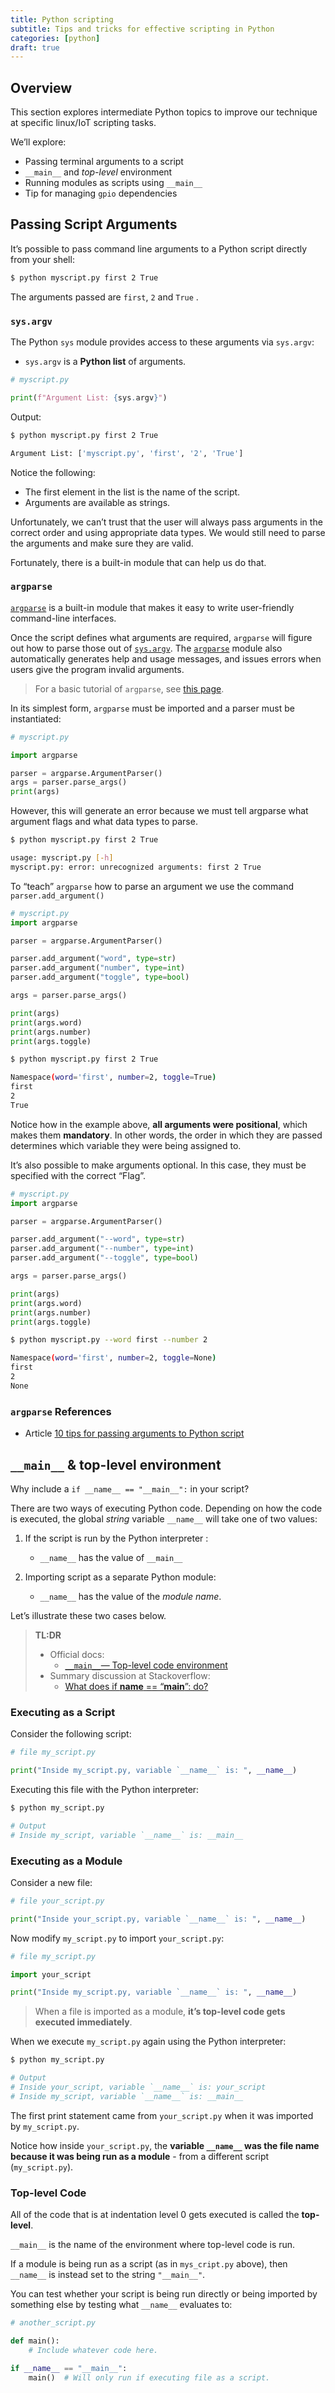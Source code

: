 ```yaml
---
title: Python scripting
subtitle: Tips and tricks for effective scripting in Python
categories: [python]
draft: true
---
```


## Overview

This section explores intermediate Python topics to improve our technique at specific
linux/IoT scripting tasks.

We'll explore:

- Passing terminal arguments to a script
- `__main__` and _top-level_ environment
- Running modules as scripts using `__main__`
- Tip for managing `gpio` dependencies

## Passing Script Arguments

It's possible to pass command line arguments to a Python script directly from your shell:

```bash
$ python myscript.py first 2 True
```

The arguments passed are `first`, `2` and `True` .

### `sys.argv`

The Python `sys` module provides access to these arguments via `sys.argv`:

- `sys.argv` is a **Python list** of arguments.

```python
# myscript.py

print(f"Argument List: {sys.argv}")
```

Output:

```bash
$ python myscript.py first 2 True

Argument List: ['myscript.py', 'first', '2', 'True']
```

Notice the following:

- The first element in the list is the name of the script.
- Arguments are available as strings.

Unfortunately, we can't trust that the user will always pass arguments in the correct
order and using appropriate data types. We would still need to parse the arguments and
make sure they are valid.

Fortunately, there is a built-in module that can help us do that.

### `argparse`

[`argparse`](https://docs.python.org/3.10/library/argparse.html#module-argparse "argparse: Command-line option and argument parsing library.")
is a built-in module that makes it easy to write user-friendly command-line interfaces.

Once the script defines what arguments are required, `argparse` will figure out how to
parse those out of
[`sys.argv`](https://docs.python.org/3.10/library/sys.html#sys.argv "sys.argv"). The
[`argparse`](https://docs.python.org/3.10/library/argparse.html#module-argparse "argparse: Command-line option and argument parsing library.")
module also automatically generates help and usage messages, and issues errors when users
give the program invalid arguments.

> For a basic tutorial of `argparse`, see
> [this page](https://docs.python.org/3.10/howto/argparse.html#id1).

In its simplest form, `argparse` must be imported and a parser must be instantiated:

```python
# myscript.py

import argparse

parser = argparse.ArgumentParser()
args = parser.parse_args()
print(args)
```

However, this will generate an error because we must tell argparse what argument flags and
what data types to parse.

```bash
$ python myscript.py first 2 True

usage: myscript.py [-h]
myscript.py: error: unrecognized arguments: first 2 True
```

To "teach" `argparse` how to parse an argument we use the command `parser.add_argument()`

```python
# myscript.py
import argparse

parser = argparse.ArgumentParser()

parser.add_argument("word", type=str)
parser.add_argument("number", type=int)
parser.add_argument("toggle", type=bool)

args = parser.parse_args()

print(args)
print(args.word)
print(args.number)
print(args.toggle)
```

```bash
$ python myscript.py first 2 True

Namespace(word='first', number=2, toggle=True)
first
2
True
```

Notice how in the example above, **all arguments were positional**, which makes them
**mandatory**. In other words, the order in which they are passed determines which
variable they were being assigned to.

It's also possible to make arguments optional. In this case, they must be specified with
the correct "Flag".

```python
# myscript.py
import argparse

parser = argparse.ArgumentParser()

parser.add_argument("--word", type=str)
parser.add_argument("--number", type=int)
parser.add_argument("--toggle", type=bool)

args = parser.parse_args()

print(args)
print(args.word)
print(args.number)
print(args.toggle)
```

```bash
$ python myscript.py --word first --number 2

Namespace(word='first', number=2, toggle=None)
first
2
None
```

### `argparse` References

- Article
    [10 tips for passing arguments to Python script](https://www.codeforests.com/2020/10/18/passing-arguments-to-python-script/)

## `__main__` & top-level environment

Why include a `if __name__ == "__main__":` in your script?

There are two ways of executing Python code. Depending on how the code is executed, the
global *string* variable `__name__` will take one of two values:

1. If the script is run by the Python interpreter :

    - `__name__` has the value of `__main__`

1. Importing script as a separate Python module:

    - `__name__` has the value of the *module name*.

Let's illustrate these two cases below.

> **TL:DR**
>
> - Official docs:
>     - [`__main__`— Top-level code environment](https://docs.python.org/3/library/__main__.html#module-__main__ "__main__: The environment where top-level code is run. Covers command-line interfaces, import-time behavior, and ``__name__ == '__main__'``.")
> - Summary discussion at Stackoverflow:
>     - [What does if __name__ == "__main__": do?](https://stackoverflow.com/questions/419163/what-does-if-name-main-do)

### Executing as a Script

Consider the following script:

```python
# file my_script.py

print("Inside my_script.py, variable `__name__` is: ", __name__)
```

Executing this file with the Python interpreter:

```bash
$ python my_script.py

# Output
# Inside my_script, variable `__name__` is: __main__
```

### Executing as a Module

Consider a new file:

```python
# file your_script.py

print("Inside your_script.py, variable `__name__` is: ", __name__)
```

Now modify `my_script.py` to import `your_script.py`:

```python
# file my_script.py

import your_script

print("Inside my_script.py, variable `__name__` is: ", __name__)
```

> When a file is imported as a module, **it's top-level code gets executed immediately**.

When we execute `my_script.py` again using the Python interpreter:

```bash
$ python my_script.py

# Output
# Inside your_script, variable `__name__` is: your_script
# Inside my_script, variable `__name__` is: __main__
```

The first print statement came from `your_script.py ` when it was imported by
`my_script.py`.

Notice how inside `your_script.py`, the **variable `__name__` was the file name because it
was being run as a module** - from a different script (`my_script.py`).

### Top-level Code

All of the code that is at indentation level 0 gets executed is called the **top-level**.

`__main__` is the name of the environment where top-level code is run.

If a module is being run as a script (as in `mys_cript.py` above), then `__name__` is
instead set to the string `"__main__"`.

You can test whether your script is being run directly or being imported by something else
by testing what `__name__` evaluates to:

```python
# another_script.py

def main():
	# Include whatever code here.

if __name__ == "__main__":
    main()  # Will only run if executing file as a script. 
```
